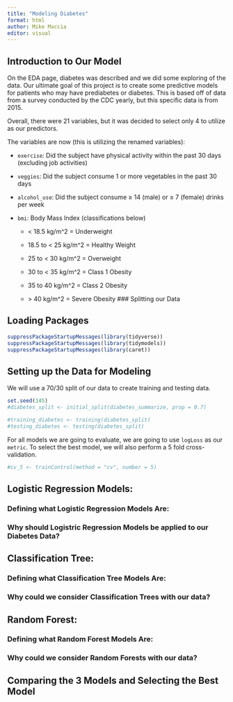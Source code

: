 ```yaml
---
title: "Modeling Diabetes"
format: html
author: Mike Maccia
editor: visual
---
```


## Introduction to Our Model

On the EDA page, diabetes was described and we did some exploring of the data. Our ultimate goal of this project is to create some predictive models for patients who may have prediabetes or diabetes. This is based off of data from a survey conducted by the CDC yearly, but this specific data is from 2015.

Overall, there were 21 variables, but it was decided to select only 4 to utilize as our predictors.

The variables are now (this is utilizing the renamed variables):

-   `exercise`: Did the subject have physical activity within the past 30 days (excluding job activities)

-   `veggies`: Did the subject consume 1 or more vegetables in the past 30 days

-   `alcohol_use`: Did the subject consume ≥ 14 (male) or ≥ 7 (female) drinks per week

-   `bmi`: Body Mass Index (classifications below)

    -   \< 18.5 kg/m\^2 = Underweight

    -   18.5 to \< 25 kg/m\^2 = Healthy Weight

    -   25 to \< 30 kg/m\^2 = Overweight

    -   30 to \< 35 kg/m\^2 = Class 1 Obesity

    -   35 to 40 kg/m\^2 = Class 2 Obesity

    -   \> 40 kg/m\^2 = Severe Obesity \### Splitting our Data
    
## Loading Packages

```r
suppressPackageStartupMessages(library(tidyverse))
suppressPackageStartupMessages(library(tidymodels))
suppressPackageStartupMessages(library(caret))
```

## Setting up the Data for Modeling

We will use a 70/30 split of our data to create training and testing data. 

```r
set.seed(145) 
#diabetes_split <- initial_split(diabetes_summarize, prop = 0.7)

#training_diabetes <- training(diabetes_split)
#testing_diabetes <- testing(diabetes_split)

```

For all models we are going to evaluate, we are going to use `logLoss` as our `metric`. To select the best model, we will also perform a 5 fold cross-validation. 

```r
#cv_5 <- trainControl(method = "cv", number = 5) 
```

## Logistic Regression Models:

### Defining what Logistic Regression Models Are:

### Why should Logistric Regression Models be applied to our Diabetes Data?

## Classification Tree:

### Defining what Classification Tree Models Are:

### Why could we consider Classification Trees with our data?

## Random Forest:

### Defining what Random Forest Models Are:

### Why could we consider Random Forests with our data?

## Comparing the 3 Models and Selecting the Best Model